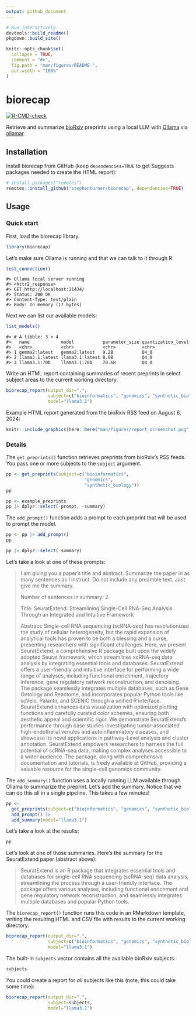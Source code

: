 ```yaml
---
output: github_document
---
```


<!-- README.md is generated from README.Rmd. Please edit that file -->

```r
# Run interactively
devtools::build_readme()
pkgdown::build_site()
```


```r
knitr::opts_chunk$set(
  collapse = TRUE,
  comment = "#>",
  fig.path = "man/figures/README-",
  out.width = "100%"
)
```

# biorecap

<!-- badges: start -->
[![R-CMD-check](https://github.com/stephenturner/biorecap/actions/workflows/R-CMD-check.yaml/badge.svg)](https://github.com/stephenturner/biorecap/actions/workflows/R-CMD-check.yaml)
<!-- badges: end -->

Retrieve and summarize [bioRxiv](https://www.biorxiv.org/) preprints using a local LLM with [Ollama](https://ollama.com/) via [ollamar](https://cran.r-project.org/package=ollamar). 

## Installation

Install biorecap from GitHub (keep `dependencies=TRUE` to get Suggests packages needed to create the HTML report):

```r
# install.packages("remotes")
remotes::install_github("stephenturner/biorecap", dependencies=TRUE)
```

## Usage

### Quick start

First, load the biorecap library.

```r
library(biorecap)
```

Let's make sure Ollama is running and that we can talk to it through R:

```r
test_connection()
```

```
#> Ollama local server running
#> <httr2_response>
#> GET http://localhost:11434/
#> Status: 200 OK
#> Content-Type: text/plain
#> Body: In memory (17 bytes)
```

Next we can list our available models:

```r
list_models()
```

```
#> # A tibble: 3 × 4
#>   name            model           parameter_size quantization_level
#>   <chr>           <chr>           <chr>          <chr>             
#> 1 gemma2:latest   gemma2:latest   9.2B           Q4_0              
#> 2 llama3.1:latest llama3.1:latest 8.0B           Q4_0              
#> 3 llama3.1:70b    llama3.1:70b    70.6B          Q4_0           
```

Write an HTML report containing summaries of recent preprints in select subject areas to the current working directory.

```r
biorecap_report(output_dir=".", 
                subject=c("bioinformatics", "genomics", "synthetic_biology"), 
                model="llama3.1")
```

Example HTML report generated from the bioRxiv RSS feed on August 6, 2024:

```r
knitr::include_graphics(here::here("man/figures/report_screenshot.png"))
```


### Details

The `get_preprints()` function retrieves preprints from bioRxiv's RSS feeds. You pass one or more subjects to the `subject` argument. 

```r
pp <- get_preprints(subject=c("bioinformatics", 
                              "genomics", 
                              "synthetic_biology"))
pp
```

```r
pp <- example_preprints
pp |> dplyr::select(-prompt, -summary)
```

The `add_prompt()` function adds a prompt to each preprint that will be used to prompt the model.

```r
pp <- pp |> add_prompt()
pp
```

```r
pp |> dplyr::select(-summary)
```

Let's take a look at one of these prompts:

> I am giving you a paper’s title and abstract. Summarize the paper in as many sentences as I instruct. Do not include any preamble text. Just give me the summary. 
> 
> Number of sentences in summary: 2 
> 
> Title: SeuratExtend: Streamlining Single-Cell RNA-Seq Analysis Through an Integrated and Intuitive Framework 
> 
> Abstract: Single-cell RNA sequencing (scRNA-seq) has revolutionized the study of cellular heterogeneity, but the rapid expansion of analytical tools has proven to be both a blessing and a curse, presenting researchers with significant challenges. Here, we present SeuratExtend, a comprehensive R package built upon the widely adopted Seurat framework, which streamlines scRNA-seq data analysis by integrating essential tools and databases. SeuratExtend offers a user-friendly and intuitive interface for performing a wide range of analyses, including functional enrichment, trajectory inference, gene regulatory network reconstruction, and denoising. The package seamlessly integrates multiple databases, such as Gene Ontology and Reactome, and incorporates popular Python tools like scVelo, Palantir, and SCENIC through a unified R interface. SeuratExtend enhances data visualization with optimized plotting functions and carefully curated color schemes, ensuring both aesthetic appeal and scientific rigor. We demonstrate SeuratExtend’s performance through case studies investigating tumor-associated high-endothelial venules and autoinflammatory diseases, and showcase its novel applications in pathway-Level analysis and cluster annotation. SeuratExtend empowers researchers to harness the full potential of scRNA-seq data, making complex analyses accessible to a wider audience. The package, along with comprehensive documentation and tutorials, is freely available at GitHub, providing a valuable resource for the single-cell genomics community.

The `add_summary()` function uses a locally running LLM available through Ollama to summarize the preprint. Let's add the summary. Notice that we can do this all in a single pipeline. This takes a few minutes!

```r
pp <- 
  get_preprints(subject=c("bioinformatics", "genomics", "synthetic_biology")) |> 
  add_prompt() |> 
  add_summary(model="llama3.1")
```

Let's take a look at the results:

```r
pp
```

Let's look at one of those summaries. Here's the summary for the SeuratExtend paper (abstract above):

> SeuratExtend is an R package that integrates essential tools and databases for single-cell RNA sequencing (scRNA-seq) data analysis, streamlining the process through a user-friendly interface. The package offers various analyses, including functional enrichment and gene regulatory network reconstruction, and seamlessly integrates multiple databases and popular Python tools.

The `biorecap_report()` function runs this code in an RMarkdown template, writing the resulting HTML and CSV file with results to the current working directory.

```r
biorecap_report(output_dir=".", 
                subject=c("bioinformatics", "genomics", "synthetic_biology"), 
                model="llama3.1")
```

The built-in `subjects` vector contains all the available bioRxiv subjects.

```r
subjects
```

You could create a report for _all_ subjects like this (note, this could take some time):

```r
biorecap_report(output_dir=".", 
                subject=subjects, 
                model="llama3.1")
```
